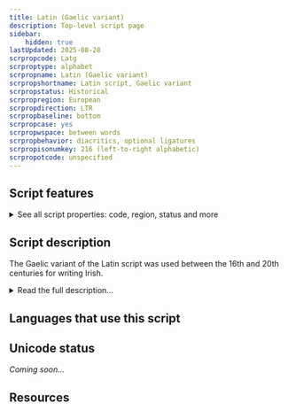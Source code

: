```yaml
---
title: Latin (Gaelic variant)
description: Top-level script page
sidebar:
    hidden: true
lastUpdated: 2025-08-28
scrpropcode: Latg
scrproptype: alphabet
scrpropname: Latin (Gaelic variant)
scrpropshortname: Latin script, Gaelic variant
scrpropstatus: Historical
scrpropregion: European
scrpropdirection: LTR
scrpropbaseline: bottom
scrpropcase: yes
scrpropwspace: between words
scrpropbehavior: diacritics, optional ligatures
scrpropisonumkey: 216 (left-to-right alphabetic)
scrpropotcode: unspecified
---
```



## Script features

<details>
<summary> See all script properties: code, region, status and more</summary>
<ScriptInfo />
</details>

## Script description

The Gaelic variant of the Latin script was used between the 16th and 20th centuries for writing Irish.

<details>
<summary>Read the full description...</summary>Modern and digital forms of the script are based on traditional hand-written manuscript styles.

There are a number of typefaces subsumed under the term ‘Gaelic type’. Michael Everson identifies over 100 Gaelic typefaces dating from 1567 to the present. All Gaelic typefaces include the twenty-six letters of the Latin alphabet, plus the accented vowels and dotted consonants used for writing Irish, and the Tironian sign [_et_](https://scriptsource.org/char/U00204A), which represents the Irish word _agus_, meaning “and”. Archaic ligatures are also sometimes included.

Gaelic type is now largely restricted to decorative contexts. Modern Irish is written using the following Latin letters:

a á b c d e é f g h i í l m n o ó p r s t u ú<br />
j k q v w x y z (for loanwords only)

More information can be found [here](https://scriptsource.org/ws/ga/sym).
</details>

## Languages that use this script

<WsList script='Latg' wsMax='5' />

## Unicode status

_Coming soon..._

## Resources

<ScriptResources detailSummary='seemore' />

